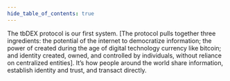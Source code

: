 ```yaml
---
hide_table_of_contents: true
---
```



The tbDEX protocol is our first system. [The protocol pulls together three ingredients: the potential of the internet to democratize information; the power of <TooltipWrapper trigger="internet-native">created during the age of digital technology</TooltipWrapper> currency like bitcoin; and <TooltipWrapper trigger="decentralized identity">identity created, owned, and controlled by individuals, without reliance on centralized entities</TooltipWrapper>]. It’s how people around the world share information, establish identity and trust, and transact directly.
